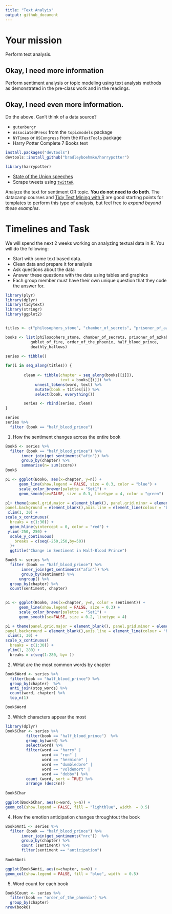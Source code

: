 ```yaml
---
title: "Text Analyis"
output: github_document
---
```





# Your mission

Perform text analysis.

## Okay, I need more information

Perform sentiment analysis or topic modeling using text analysis methods as demonstrated in the pre-class work and in the readings.

## Okay, I need even more information.

Do the above. Can't think of a data source?

- `gutenbergr`
- `AssociatedPress` from the `topicmodels` package
- `NYTimes` or `USCongress` from the `RTextTools` package
- Harry Potter Complete 7 Books text

```r

install.packages("devtools")
devtools::install_github("bradleyboehmke/harrypotter")

library(harrypotter)
```
- [State of the Union speeches](https://pradeepadhokshaja.wordpress.com/2017/03/31/scraping-the-web-for-presdential-inaugural-addresses-using-rvest/)
- Scrape tweets using [`twitteR`](https://www.credera.com/blog/business-intelligence/twitter-analytics-using-r-part-1-extract-tweets/)

Analyze the text for sentiment OR topic. **You do not need to do both**. The datacamp courses and [Tidy Text Mining with R](http://tidytextmining.com/) are good starting points for templates to perform this type of analysis, but feel free to *expand beyond these examples*.

# Timelines and Task


We will spend the next 2 weeks working on analyzing textual data in R. You will do the following:

- Start with some text based data.
- Clean data and prepare it for analysis
- Ask questions about the data
- Answer these questions with the data using tables and graphics
- Each group member must have their own unique question that they code the answer for.


```r
library(plyr)
library(dplyr)
library(tidytext)
library(stringr)
library(ggplot2)


titles <- c("philosophers_stone", "chamber_of_secrets", "prisoner_of_azkaban", "goblet_of_fire", "order_of_the_phoenix", "half_blood_prince", "deathly_hallows")

books <- list(philosophers_stone, chamber_of_secrets, prisoner_of_azkaban,
           goblet_of_fire, order_of_the_phoenix, half_blood_prince,
           deathly_hallows)
  
series <- tibble()

for(i in seq_along(titles)) {
        
        clean <- tibble(chapter = seq_along(books[[i]]),
                        text = books[[i]]) %>%
             unnest_tokens(word, text) %>%
             mutate(book = titles[i]) %>%
             select(book, everything())

        series <- rbind(series, clean)
}

series
series %>%
  filter (book == "half_blood_prince")
```

(1) How the sentiment changes across the entire book


```r
Book6 <- series %>%
  filter (book == "half_blood_prince") %>% 
       inner_join(get_sentiments("afin")) %>%
       group_by(chapter) %>%
       summarise(n= sum(score))
Book6

p1 <- ggplot(Book6, aes(x=chapter, y=n)) +
      geom_line(show.legend = FALSE, size = 0.3, color = "blue") +
      scale_color_brewer(palette = "Set1") +
      geom_smooh(se=FALSE, size = 0.3, linetype = 4, color = "green")

p1+ theme(panel.grid.major = element_blank(), panel.grid.minor = element_blank(),
panel.background = element_blank(),axis.line = element_line(colour = "black") )+
 xlim(1, 30) +
scale_x_continuous(
  breaks = c(1:30)) +
  geom_hline(yintercept = 0, color = "red") +
 ylim(-250, 250) +
  scale_y_continuous(
    breaks = c(seq(-250,250,by=50)) 
  )+ 
  ggtitle("Change in Sentiment in Half-Blood Prince")

```


```r
Book6 <- series %>%
  filter (book == "half_blood_prince") %>% 
       inner_join(get_sentiments("afin")) %>%
       group_by(sentiment) %>%
      ungroup() %>%
  group_by(chapter) %>%
  count(sentiment, chapter)
  

p1 <- ggplot(Book6, aes(x=chapter, y=n, color = sentiment)) +
      geom_line(show.legend = FALSE, size = 0.3) +
      scale_color_brewer(palette = "Set1") +
      geom_smooth(se=FALSE, size = 0.2, linetype = 4)

p1 + theme(panel.grid.major = element_blank(), panel.grid.minor = element_blank(),
panel.background = element_blank(),axis.line = element_line(colour = "black") )+
 xlim(1, 30) +
scale_x_continuous(
  breaks = c(1:30)) +
 ylim(1, 280) +
  breaks = c(seq(1:280, by= ))

```

(2) WHat are the most common words by chapter
```r
Book6Word <- series %>%
  filter(book == "half_blood_prince") %>%
  group_by(chapter)  %>%
  anti_join(stop_words) %>%
  count(word, chapter) %>%
  top_n(1)

Book6Word
```

(3) Which characters appear the most 
```r
library(dplyr)
Book6Char <- series %>%
         filter(book == "half_blood_prince")  %>%
         group_by(word) %>%
         select(word) %>%
         filter(word == "harry" | 
                word == "ron" | 
                word == "hermione" | 
                word == "dumbledore" |
                word == "voldemort" | 
                word == "dobby") %>%
         count (word, sort = TRUE) %>%
         arrange (desc(n))
           
Book6Char 

ggplot(Book6Char, aes(x=word, y=n)) +
geom_col(show.legend = FALSE, fill = "lightblue", width  = 0.5)
```

(4) How the emotion anticipation changes throughtout the book
```r
Book6Anti <- series %>%
  filter (book == "half_blood_prince") %>% 
       inner_join(get_sentiments("nrc"))  %>%
       group_by(chapter) %>%
       count (sentiment) %>%
       filter(sentiment == "anticipation") 
        
Book6Anti

ggplot(Book6Anti, aes(x=chapter, y=n)) +
geom_col(show.legend = FALSE, fill = "blue", width  = 0.5)


```


(5) Word count for each book
```r
Book6Count <- series %>%
  filter(book == "order_of_the_phoenix") %>%
  group_by(chapter) 
nrow(book6)
```






